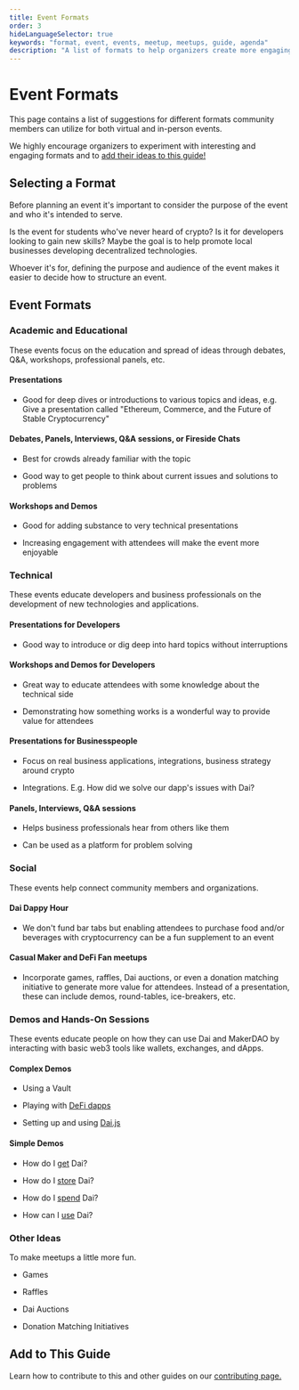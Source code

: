 ---
title: Event Formats
order: 3
hideLanguageSelector: true
keywords: "format, event, events, meetup, meetups, guide, agenda"
description: "A list of formats to help organizers create more engaging events."
---

# Event Formats

This page contains a list of suggestions for different formats community members can utilize for both virtual and in-person events.

We highly encourage organizers to experiment with interesting and engaging formats and to [add their ideas to this guide!](../content/)

## Selecting a Format

Before planning an event it's important to consider the purpose of the event and who it's intended to serve. 

Is the event for students who've never heard of crypto? Is it for developers looking to gain new skills? Maybe the goal is to help promote local businesses developing decentralized technologies.

Whoever it's for, defining the purpose and audience of the event makes it easier to decide how to structure an event.

## Event Formats

### Academic and Educational

These events focus on the education and spread of ideas through debates, Q&A, workshops, professional panels, etc.

#### Presentations

  * Good for deep dives or introductions to various topics and ideas, e.g. Give a presentation called "Ethereum, Commerce, and the Future of Stable Cryptocurrency"

#### Debates, Panels, Interviews, Q&A sessions, or Fireside Chats

  * Best for crowds already familiar with the topic

  * Good way to get people to think about current issues and solutions to problems

#### Workshops and Demos

  * Good for adding substance to very technical presentations

  * Increasing engagement with attendees will make the event more enjoyable

### Technical

 These events educate developers and business professionals on the development of new technologies and applications.

#### Presentations for Developers

  * Good way to introduce or dig deep into hard topics without interruptions

#### Workshops and Demos for Developers

  * Great way to educate attendees with some knowledge about the technical side

  * Demonstrating how something works is a wonderful way to provide value for attendees

#### Presentations for Businesspeople

  * Focus on real business applications, integrations, business strategy around crypto

  * Integrations. E.g. How did we solve our dapp's issues with Dai?

#### Panels, Interviews, Q&A sessions
    
  * Helps business professionals hear from others like them

  * Can be used as a platform for problem solving

### Social

These events help connect community members and organizations.

<List>

#### Dai Dappy Hour

  * We don't fund bar tabs but enabling attendees to purchase food and/or beverages with cryptocurrency can be a fun supplement to an event

#### Casual Maker and DeFi Fan meetups

  * Incorporate games, raffles, Dai auctions, or even a donation matching initiative to generate more value for attendees. Instead of a presentation, these can include demos, round-tables, ice-breakers, etc.

</List>

### Demos and Hands-On Sessions

These events educate people on how they can use Dai and MakerDAO by interacting with basic web3 tools like wallets, exchanges, and dApps.

#### Complex Demos

  * Using a Vault

  * Playing with [DeFi dapps](https://awesome.makerdao.com/#use-dai)

  * Setting up and using [Dai.js](https://docs.makerdao.com/building-with-maker/daijs)

#### Simple Demos

- How do I [get](https://awesome.makerdao.com/#earn-dai) Dai?

- How do I [store](https://awesome.makerdao.com/#hold-dai) Dai?

- How do I [spend](https://awesome.makerdao.com/#spend-dai) Dai?

- How can I [use](https://awesome.makerdao.com/#use-dai) Dai?

### Other Ideas

To make meetups a little more fun.

  * Games

  * Raffles

  * Dai Auctions

  * Donation Matching Initiatives

## Add to This Guide

<CTA>

Learn how to contribute to this and other guides on our [contributing page.](../content/)

</CTA>